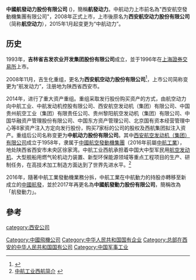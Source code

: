 {{Infobox_Company |
  company_name = 中國航發动力股份有限公司 |
  company_logo = |
  company_type = [[國有企業|國有企業]]|
  foundation = 1958年 |
  location ={{CHN}}[[陕西省|陕西省]][[西安市|西安市]]|
  industry = [[航空|航空]][[製造|製造]]|
  key_people = [[董事長|董事長]]：庞为| 
  sales =  |
  profit =  |
  asset = |
  market_value = |
  num_employees = |
  revenue = |
  products = [[动力装置|动力装置]]|
  parent = [[中國航空發動機集團|中國航空發動機集團]]|
  homepage = [http://hfdl.aecc.cn/index.htm 中國航發動力股份有限公司]
}}

'''中國航發动力股份有限公司''' ({{sse|600893}})，簡稱'''航發动力'''。中航动力上市前名為"西安航空發動機集團有限公司"，2008年正式上市，上市後原名为'''西安航空动力股份有限公司'''（简称'''航空动力'''），2015年1月起变更为“中航动力”。

==历史==
1993年，'''吉林省吉发农业开发集团股份有限公司'''成立，並于1996年在[[上海證券交易所|上海證券交易所]]上市。

2008年11月，吉生化重组，更名为'''西安航空动力股份有限公司'''<ref>{{Cite web |url=http://news.carnoc.com/list/119/119291.html |title=S吉生化股改更名“航空动力”　20日A股上市 |access-date=2016-04-01 |archive-date=2020-11-05 |archive-url=https://web.archive.org/web/20201105195215/http://news.carnoc.com/list/119/119291.html |dead-url=no }}</ref>，上市公司简称变更为“航发动力”，注册地为陕西省西安市。

2014年，进行了重大资产重组。重组采取发行股份购买资产的方式，由航空动力向中航工业、中航发动机控股有限公司、西安航空发动机（集团）有限公司、中国贵州航空工业（集团）有限责任公司、贵州黎阳航空发动机（集团）有限公司、中国华融资产管理股份有限公司、中国东方资产管理公司、北京国有资本经营管理中心等8家资产注入方定向发行股份，购买7家标的公司的股权及西航集团拟注入资产。重组后公司名称变更为'''中航动力股份有限公司'''。其中[[西安航空发动机公司|西安航空发动机（集团）有限公司]]成立于1958年，隶属于[[中國航空發動機集團|中國航空發動機集團]]（2016年前屬[[中航工業|中航工業]]），地处陕西省西安市未央区徐家湾。中航工业西航承担着中国大中型军民用[[航空发动机|航空发动机]]、大型舰船用燃气轮机动力装置、新型环保能源领域等重点工程项目的生产、研制任务，在高技术加工制造方面达到了世界先进水平。<ref>[http://xaec.com/system/_owners/main/_webprj/main_1/gsjj.jsp 中航工业西航简介] {{webarchive|url=https://web.archive.org/web/20160416125455/http://xaec.com/system/_owners/main/_webprj/main_1/gsjj.jsp |date=2016-04-16 }}</ref>

2016年，隨著中航工業發動機業務分拆，中航工業在中航動力的持股亦轉移至新成立的[[中國航發|中國航發]]，並於2017年再更名為'''中國航發動力股份有限公司'''，簡稱改為「航發動力」。

== 參考 ==
{{reflist}}

{{SSE 50}}
{{CSI-300}}

[[category:西安公司|category:西安公司]]
[[Category:中國飛機公司|Category:中國飛機公司]]
[[Category:中华人民共和国国有企业|Category:中华人民共和国国有企业]]
[[Category:总部在西安的中华人民共和国国有公司|Category:总部在西安的中华人民共和国国有公司]]
[[Category:中国军事工业|Category:中国军事工业]]